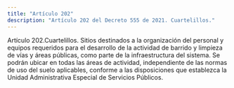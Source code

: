 ```yaml
---
title: "Artículo 202"
description: "Artículo 202 del Decreto 555 de 2021. Cuartelillos."
---
```


Artículo 202.Cuartelillos. Sitios destinados a la organización del personal y equipos requeridos para el desarrollo de la actividad de barrido y limpieza de vías y áreas públicas, como parte de la infraestructura del sistema. Se podrán ubicar en todas las áreas de actividad, independiente de las normas de uso del suelo aplicables, conforme a las disposiciones que establezca la Unidad Administrativa Especial de Servicios Públicos.